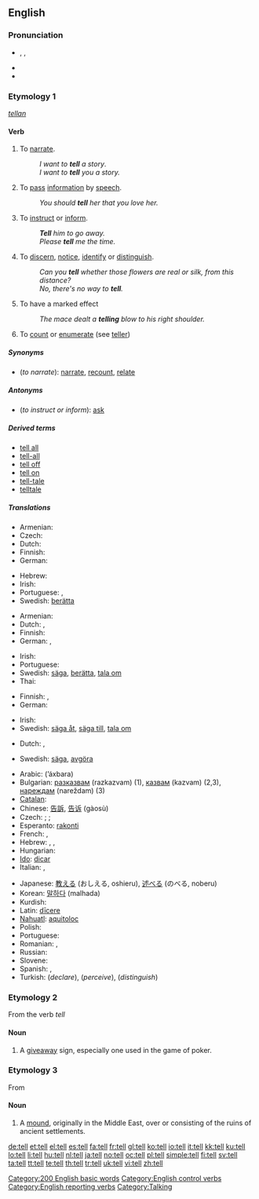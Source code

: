 {{wikipedia|Tell (disambiguation)}}
==English==

{{rank|each|between|face|175|tell|because|few|whom}}

===Pronunciation===
* {{enPR|tĕl}}, {{IPA|/tɛl/}}, {{SAMPA|/tEl/}}
* {{audio|en-us-tell.ogg|Audio (US)}}
* {{rhymes|ɛl}}

===Etymology 1===
{{etyl|ang}} ''[[tellan]]''

====Verb====
{{en-verb|tells|telling|told}}

# {{context|transitive|or|ditransitive}} To [[narrate]].
#: ''I want to '''tell''' a story''.
#: ''I want to '''tell''' you a story.''
# {{transitive}} To [[pass]] [[information]] by [[speech]].
#: ''You should '''tell''' her that you love her.''
# {{transitive}} To [[instruct]] or [[inform]].
#: '''''Tell''' him to go away.''
#: ''Please '''tell''' me the time.''
# {{intransitive}} To [[discern]], [[notice]], [[identify]] or [[distinguish]].
#: ''Can you '''tell''' whether those flowers are real or silk, from this distance?''
#: ''No, there's no way to '''tell'''.''
# {{intransitive}} To have a marked effect
#: ''The mace dealt a '''telling''' blow to his right shoulder.''
# To [[count]] or [[enumerate]] (see [[teller]])

=====Synonyms=====
* (''to narrate''): [[narrate]], [[recount]], [[relate]]

=====Antonyms=====
* (''to instruct or inform''): [[ask]]

=====Derived terms=====
* [[tell all]]
* [[tell-all]]
* [[tell off]]
* [[tell on]]
* [[tell-tale]]
* [[telltale]]

=====Translations=====
{{trans-top|to narrate}}
* Armenian: {{t-|hy|պատմել|tr=patmel|sc=Hayeren|xs=Armenian}}
* Czech: {{t-|cs|vyprávět}}
* Dutch: {{t+|nl|vertellen}}
* Finnish: {{t+|fi|kertoa}}
* German: {{t+|de|erzählen}}
{{trans-mid}}
* Hebrew: {{t|he|לספר|tr=le-saper|sc=Hebr}}
* Irish: {{t|ga|inis}}
* Portuguese: {{t+|pt|narrar}}, {{t+|pt|contar}}
* Swedish: [[berätta]]
{{trans-bottom}}

{{trans-top|to pass information}}
* Armenian: {{t+|hy|ասել|tr=asel|sc=Hayeren|xs=Armenian}}
* Dutch: {{t+|nl|vertellen}}, {{t+|nl|zeggen}}
* Finnish: {{t+|fi|kertoa}}
* German: {{t+|de|sagen}}, {{t+|de|erzählen}}
{{trans-mid}}
* Irish: {{t-|ga|abair|xs=Irish}}
* Portuguese: {{t+|pt|contar}}
* Swedish: [[säga]], [[berätta]], [[tala om]]
* Thai: {{t-|th|บอก|tr=bòk|sc=Thai|xs=Thai}}
{{trans-bottom}}

{{trans-top|to instruct}}
* Finnish: {{t+|fi|käskeä}}, {{t+|fi|määrätä}}
* German: {{t+|de|sagen}}
{{trans-mid}}
* Irish: {{t-|ga|abair|xs=Irish}}
* Swedish: [[säga åt]], [[säga till]], [[tala om]]
{{trans-bottom}}

{{trans-top|to discern, notice, identify or distinguish}}
* Dutch: {{t+|nl|vertellen}}, {{t+|nl|zeggen}}
{{trans-mid}}
* Swedish: [[säga]], [[avgöra]]
{{trans-bottom}}

{{checktrans-top}}
* Arabic: {{Arab|[[اخبر]]}} (’áxbara)
* Bulgarian: [[разказвам]] (razkazvam) (1), [[казвам]] (kazvam) (2,3), [[нареждам]] (nareždam) (3)
* [[Catalan]]: {{t+|ca|explicar}}
* Chinese: [[告訴]], [[告诉]] (gàosù)
* Czech: {{t|cs|říci}}; {{t-|cs|chápat}}; {{t-|cs|rozlišovat}}
* Esperanto: [[rakonti]]
* French: {{t+|fr|raconter}}, {{t+|fr|conter}}
* Hebrew: {{t|he|להבין|sc=Hebr}}, {{t|he|להגיד|sc=Hebr}}, {{t|he|להבדיל|sc=Hebr}}
* Hungarian: {{t|hu|elmond}}
* [[Ido]]: [[dicar]]
* Italian: {{t+|it|dire}}, {{t+|it|contare}}
{{trans-mid}}
* Japanese: [[教える]] (おしえる, oshieru), [[述べる]] (のべる, noberu)
* Korean: [[말하다]] (malhada)
* Kurdish: {{ku-Arab|[[گێڕان]]}}
* Latin: [[dicere|dīcere]]
* [[Nahuatl]]: [[aquitoloc]]
* Polish: {{t+|pl|mówić}}
* Portuguese: {{t+|pt|dizer}}
* Romanian: {{t+|ro|spune}}, {{t+|ro|zice}}
* Russian: {{t+|ru|сказать|tr=skazát’|sc=Cyrl}}
* Slovene: {{t|sl|povedati}}
* Spanish: {{t+|es|decir}}, {{t+|es|contar}}
* Turkish: {{t+|tr|söylemek}} (''declare''), {{t+|tr|anlamak}} (''perceive''), {{t|tr|ayırmak}} (''distinguish'')
{{trans-bottom}}

===Etymology 2===
From the verb ''tell''

====Noun====
{{en-noun}}

# {{poker}} A [[giveaway]] sign, especially one used in the game of poker.

===Etymology 3===
From {{etyl|ar|en}} {{term|تل||lang=ar|sc=Arab|tr=tall|hill, elevation}}

====Noun====
{{en-noun}}

# {{archaeology}} A [[mound]], originally in the Middle East, over or consisting of the ruins of ancient settlements.

[[Category:200 English basic words]]
[[Category:English control verbs]]
[[Category:English reporting verbs]]
[[Category:Talking]]

[[de:tell]]
[[et:tell]]
[[el:tell]]
[[es:tell]]
[[fa:tell]]
[[fr:tell]]
[[gl:tell]]
[[ko:tell]]
[[io:tell]]
[[it:tell]]
[[kk:tell]]
[[ku:tell]]
[[lo:tell]]
[[li:tell]]
[[hu:tell]]
[[nl:tell]]
[[ja:tell]]
[[no:tell]]
[[oc:tell]]
[[pl:tell]]
[[simple:tell]]
[[fi:tell]]
[[sv:tell]]
[[ta:tell]]
[[tt:tell]]
[[te:tell]]
[[th:tell]]
[[tr:tell]]
[[uk:tell]]
[[vi:tell]]
[[zh:tell]]